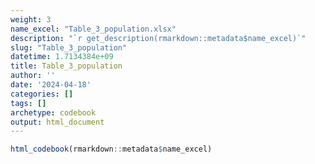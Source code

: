```yaml
---
weight: 3
name_excel: "Table_3_population.xlsx"
description: "`r get_description(rmarkdown::metadata$name_excel)`"
slug: "Table_3_population"
datetime: 1.7134384e+09
title: Table_3_population
author: ''
date: '2024-04-18'
categories: []
tags: []
archetype: codebook
output: html_document
---
```


```r
html_codebook(rmarkdown::metadata$name_excel)
```
